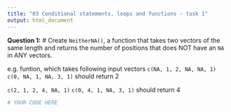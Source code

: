 ```yaml
---
title: "03 Conditional statements, loops and functions - task 1"
output: html_document
---
```


**Question 1:** # Create `NeitherNA()`, a function that takes two vectors of the same length and returns the number of positions that does NOT have an `NA` in ANY vectors.

e.g. funtion, which takes following input vectors
`c(NA, 1, 2, NA, NA, 1)`
`c(0, NA, 1, NA, 3, 1)`
should return 2

`c(2, 1, 2, 4, NA, 1)`
`c(0, 4, 1, NA, 3, 1)`
should return 4

```r
# YOUR CODE HERE
```
